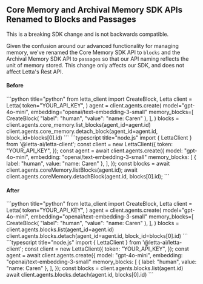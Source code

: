 ## Core Memory and Archival Memory SDK APIs Renamed to Blocks and Passages

<Note> This is a breaking SDK change and is not backwards compatible. </Note>

Given the confusion around our advanced functionality for managing memory, we've renamed the Core Memory SDK API to `blocks` and the Archival Memory SDK API to `passages` so that our API naming reflects the unit of memory stored. This change only affects our SDK, and does not affect Letta's Rest API.

#### Before
<CodeBlocks>
```python title="python"
from letta_client import CreateBlock, Letta
client = Letta(
  token="YOUR_API_KEY",
)
agent = client.agents.create(
  model="gpt-4o-mini",
  embedding="openai/text-embedding-3-small"
  memory_blocks=[
    CreateBlock(
      "label": "human",
      "value": "name: Caren"
    ),
  ],
)
blocks = client.agents.core_memory.list_blocks(agent_id=agent.id)
client.agents.core_memory.detach_block(agent_id=agent.id, block_id=blocks[0].id)
```
```typescript title="node.js"
import { LettaClient } from '@letta-ai/letta-client';
const client = new LettaClient({
  token: "YOUR_API_KEY",
});
const agent = await client.agents.create({
  model: "gpt-4o-mini",
  embedding: "openai/text-embedding-3-small"
  memory_blocks: [
    {
      label: "human",
      value: "name: Caren"
    },
  ],
});
const blocks = await client.agents.coreMemory.listBlocks(agent.id);
await client.agents.coreMemory.detachBlock(agent.id, blocks[0].id);
```
</CodeBlocks>

#### After
<CodeBlocks>
```python title="python"
from letta_client import CreateBlock, Letta
client = Letta(
  token="YOUR_API_KEY",
)
agent = client.agents.create(
  model="gpt-4o-mini",
  embedding="openai/text-embedding-3-small"
  memory_blocks=[
    CreateBlock(
      "label": "human",
      "value": "name: Caren"
    ),
  ],
)
blocks = client.agents.blocks.list(agent_id=agent.id)
client.agents.blocks.detach(agent_id=agent.id, block_id=blocks[0].id)
```
```typescript title="node.js"
import { LettaClient } from '@letta-ai/letta-client';
const client = new LettaClient({
  token: "YOUR_API_KEY",
});
const agent = await client.agents.create({
  model: "gpt-4o-mini",
  embedding: "openai/text-embedding-3-small"
  memory_blocks: [
    {
      label: "human",
      value: "name: Caren"
    },
  ],
});
const blocks = client.agents.blocks.list(agent.id)
await client.agents.blocks.detach(agent.id, blocks[0].id)
```
</CodeBlocks>
